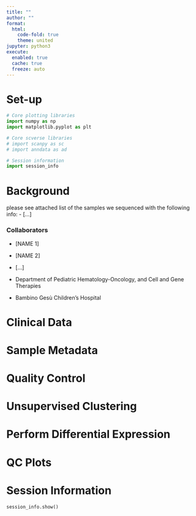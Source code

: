 ```yaml
---
title: ""
author: ""
format:
  html:
    code-fold: true
    theme: united
jupyter: python3
execute: 
  enabled: true
  cache: true
  freeze: auto
---
```


# Set-up 

```python
# Core plotting libraries
import numpy as np
import matplotlib.pyplot as plt

# Core scverse libraries
# import scanpy as sc
# import anndata as ad

# Session information
import session_info
```

# Background

please see attached list of the samples we sequenced with the following info:
  - [...]


### Collaborators

- [NAME 1]
- [NAME 2]
- [...]

- Department of Pediatric Hematology-Oncology, and Cell and Gene Therapies

- Bambino Gesù Children's Hospital

# Clinical Data


# Sample Metadata


# Quality Control 


# Unsupervised Clustering


# Perform Differential Expression


# QC Plots 


# Session Information

```python
session_info.show()
```